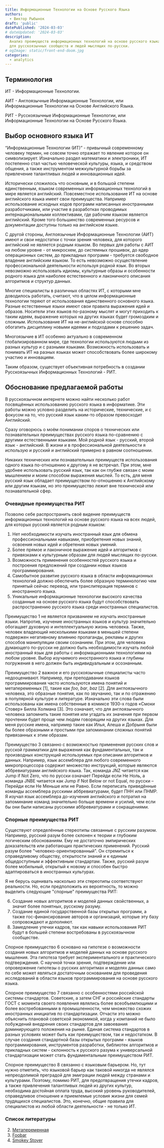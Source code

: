 ```yaml
---
title: Информационные Технологии на Основе Русского Языка
authors:
  - Виктор Рыбынок
draft: 'public'
datePublished: '2024-03-03'
# dateUpdated: '2024-03-03'
description:
  Анализ преимуществ информационных технологий на основе русского языка
  для русскоязычных сообществ и людей мыслящих по-русски.
# ogImage: static/front-end-doom.jpg
categories:
  - analytics
---
```


## Терминология

ИТ - Информационные Технологии.

АИТ - Англоязычные Информационные Технологии, или Информационные Технологии на
Основе Английского Языка.

РИТ - Русскоязычные Информационные Технологии, или Информационные Технологии на
Основе Русского Языка.

## Выбор основного языка ИТ

“Информационные Технологии (ИТ)” - привычный современному человеку термин, не
совсем точно отражает то явление которое он символизирует. Изначально раздел
математики и электроники, ИТ постепенно стал частью человеческой культуры,
языка, и средством общения, а также инструментом межкультурной борьбы за
привлечение талантливых людей и инновационных идей.

Исторически сложилось что основным, и в большой степени единственным, языком
современных информационных технологий в мире является английский. Повсеместное
использование ИТ на основе английского языка имеет свои преимущества. Например
использование исходных кодов программ написанных иностранными разработчиками,
или участие в разработках проводимых интернациональными коллективами, где
рабочим языком является английский. Кроме того большинство современных ресурсов
и документации доступны только на английском языке.

С другой стороны, Англоязычные Информационные Технологии (АИТ) имеют и свои
недостатки с точки зрения человека, для которого английский не является родным
языком. Во первых для работы с АИТ на любом уровне - от микросхем, до системных
прошивок, до ядер операционных систем, до прикладных программ - требуется
свободное владение английским языком. То есть невозможно осуществление
профессиональной деятельности используя родной язык. Во вторых невозможно
использовать идиомы, культурные образы и особенности родного языка для наиболее
естественного и лаконичного описания алгоритмов и структур данных.

Многие специалисты в различных областях ИТ, с которыми мне доводилось работать,
считают, что в целом информационные технологии теряют от использования
единственного основного языка. Разные естественные языки имеют свои правила
выражения идей и образов. Носители этих языков по-разному мыслят и могут
приходить к таким идеям, выражение которых на других языках будет громоздким и
сложным. Использование ИТ на не-английской основе способно обогатить дисциплину
новыми идеями и подходами к решению задач.

Многоязычие в ИТ особенно актуально в современном глобализированном мире, где
технологии используются людьми из разных культур и с разными
языками. Возможность использовать и понимать ИТ на разных языках может
способствовать более широкому участию и инновациям.

Таким образом, существует объективная потребность в создании Русскоязычных
Информационных Технологий - РИТ.

## Обоснование предлагаемой работы

В русскоязычном интернете можно найти несколько работ посвящённых использованию
русского языка в информатике. Эти работы можно условно разделить на
исторические, технические, и с фокусом на то, что русский язык каким-то образом
превосходит Английский.

Сразу оговорюсь о моём понимании споров о технических или познавательных
преимуществах русского языка по-сравнению с другими естественными языками. Мой
родной язык - русский, второй язык - английский. В жизни и в профессиональной
деятельности я использую и русский и английский примерно в равном соотношении.

Никаких технических или познавательных преимуществ использования одного языка
по-отношению к другому я не встречал. При этом, мне удобнее использовать русский
язык, так как он глубже связан с моим мышлением и моим способом выражения
мыслей. То есть, для меня русский язык обладает преимуществом по-отношению к
Английскому или другим языкам, но это преимущество лежит вне технической или
познавательной сфер.

### Очевидные преимущества РИТ

Позволю себе распространить своё видение преимуществ информационных технологий
на основе русского языка на всех людей, для которых русский является родным
языком:

1. Нет необходимости изучать иностранный язык для обмена профессиональными
   навыками, приобретения новых знаний, освоения новых идей и обретения новых
   умений.
2. Более прямое и лаконичное выражение идей и алгоритмов с привязками к
   культурным образам для людей мыслящих по-русски.
3. Возможность применения особенностей русского языка и построения предложений
   при создании новых языков программирования.
4. Самобытное развитие русского языка в области информационных технологий должно
   обеспечить более образную терминологию чем принятый сейчас перевод, или
   транслитерация терминов с иностранного языка.
5. Уникальные информационные технологии высокого качества созданные на основе
   русского языка будут способствовать распространению русского языка среди
   иностранных специалистов.

Преимущество 1 не является призванием не изучать иностранные языки. Напротив,
изучение иностранных языков и культур значительно обогащает духовную и
интеллектуальную жизнь человека. Также, человек владеющий несколькими языками в
меньшей степени подвержен негативному влиянию пропаганды, рекламы и других
способов манипуляции своим сознанием. При этом, для человека думающего по-русски
не должно быть необходимости изучать любой иностранный язык для работы с
информационными технологиями на любом уровне. Выбор изучаемого иностранного
языка и глубины погружения в него должен быть индивидуальным и осознанным.

Преимущество 2 важное и его русскоязычные специалисты часто
недооценивают. Например, при преподавании языков программирования часто
используются имена понятий и метапеременных [1], такие как _foo_, _bar_, _baz_
[2]. Для англоязычного человека, это образные понятия, как по звучанию, так и по
отражению в популярной культуре и литературе. Изначально эти слова были
использованы как имена собственные в комиксе 1930-х годов «Смоки Стовер» Билла
Холмана [3]. Это означает, что для англоязычного человека запомнить такие
понятия или угадать их значения при первом прочтении будет проще чем людям
говорящим на других языках. Для меня русские имена, например такие как Илья,
Алеша и Добрыня были бы более образными и простыми при запоминании сложных
понятий привязанных к этим образам.

Преимущество 3 связанно с возможностью применения русских слов и русской
грамматики для выражения как фундаментальных, так и производных конструкций
используемых при описании алгоритмов и данных. Например, язык ассемблера для
любого современного микропроцессора содержит множество инструкций, которые
являются аббревиатурами английского языка. Так, команда JNZ читается как Jump if
Not Zero, что по русски означает Перейди если Не Ноль, а команда JNBE читается
как Jump if Not Below or not Equal, по русски&nbsp;– Перейди если Не Меньше или
не Равно. Если переписать приведённые команды ассемблера русскими
аббревиатурами, будет ПНН или ПНМР. Я изучал язык ассемблера до-изучения
английского и потратил на запоминание команд значительно больше времени и
усилий, чем если бы они были написаны русскими аббревиатурами и сокращениями.

### Спорные преимущества РИТ

Существуют определённые стереотипы связанные с русским разумом. Например,
русский разум более склонен к теории и глубоким логическим обоснованиям. Ему не
достаточно эмпирических доказательств или работающих практических
применений. Русский разум более "человеко-ориентированный". Он стремиться к
справедливому обществу, открытости знаний и к единым общедоступным и эффективным
стандартам. Также, русский разум более мобильный, открытый к новому и способен
быстро адаптироваться в иностранных культурах.

Я не берусь оценивать насколько эти стереотипы соответствуют реальности. Но,
если предположить их вероятность, то можно выделить следующие "спорные"
преимущества РИТ:

6. Создание новых алгоритмов и моделей данных свойственных, а значит более
   понятных, русскому разуму.
7. Создание единой государственной базы открытых программ, а также
   гос-финансирование авторов и организаций, которые эту базу сопровождают и
   дополняют.
8. Замедление утечки кадров, так как навыки использования РИТ будут в большей
   степени востребованы в русскоязычном сообществе.

Спорное преимущество 6 основано на гипотезе о возможности создания новых
алгоритмов и моделей данных на основе русского мышления. Эта гипотеза требует
экспериментального и практического подтверждения. С научной точки зрения,
подтверждение или опровержение гипотезы о русских алгоритмах и моделях данных
само по себе может являться достаточным основанием для проведения исследований в
области языков программирования на основе русского языка.

Спорное преимущество 7 связанно с особенностями российской системы стандартов.
Советские, а затем СНГ и российские стандарты ГОСТ с момента своего появления
являлись более всеобъемлющими и более востребованными в промышленности, чем
множество схожих иностранных инициатив по стандартизации. Отчасти это можно
объяснить плановой советской экономикой, когда у компаний не было побуждений
внедрения своих стандартов для завоевания доминирующего положения на
рынке. Единая система стандартов в разных условиях может быть как преимуществом,
так и недостатком. В случае создания стандартной базы открытых программ - языков
программирования, инструментов разработки, библиотек алгоритмов и прикладных
систем - склонность к русского разума к универсальной стандартизации может стать
фундаментальным преимуществом РИТ.

Спорное преимущество 8 связанно с языковым барьером. Но, тут нужно отметить, что
языковой барьер как таковой никогда не являлся непреодолимой преградой для
эмиграции людей между странами и культурами. Поэтому, помимо РИТ, для
предотвращения утечки кадров, а также привлечения талантливых людей из других
культур, необходима достойная оплата труда, высокий уровень руководителей,
справедливое отношение и приемлемые условия жизни для семей трудящихся
специалистов. Это, конечно, общие правила для специалистов из любой области
деятельности - не только ИТ.

### Список литературы

2. [Метапеременная](https://ru.wikipedia.org/wiki/Метапеременная)
2. [Foobar](https://en.wikipedia.org/wiki/Foobar)
3. [Smokey Stover](https://en.wikipedia.org/wiki/Smokey_Stover)
